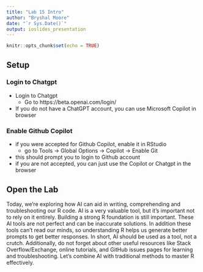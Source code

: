 ---
title: "Lab 15 Intro"
author: "Bryshal Moore"
date: "`r Sys.Date()`"
output: ioslides_presentation
---

```{r setup, include=FALSE}
knitr::opts_chunk$set(echo = TRUE)
```


## Setup
### Login to Chatgpt
- Login to Chatgpt
  - Go to https://beta.openai.com/login/
- If you do not have a ChatGPT account, you can  use Microsoft Copilot in browser

### Enable Github Copilot 
- if you were accepted for Github Copilot, enable it in RStudio
  - go to Tools -> Global Options -> Copilot -> Enable Git
- this should prompt you to login to Github account
- if you are not accepted, you can just use the Copilot or Chatgpt in the browser

## Open the Lab
Today, we're exploring how AI can aid in writing, comprehending and troubleshooting our R code. AI is a very valuable tool, but it's important not to rely on it entirely. Building a strong R foundation is still important. These AI tools are not perfect and can be inaccurate solutions. In addition these tools can't read our minds, so understanding R helps us generate better prompts to get better responses. In short, AI should be used as a tool, not a crutch. Additionally, do not forget about other useful resources like Stack Overflow/Exchange, online tutorials, and GitHub issues pages for learning and troubleshooting. Let's combine AI with traditional methods to master R effectively.